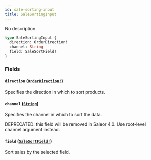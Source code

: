 ```yaml
---
id: sale-sorting-input
title: SaleSortingInput
---
```


No description

```graphql
type SaleSortingInput {
  direction: OrderDirection!
  channel: String
  field: SaleSortField!
}
```

### Fields

#### `direction` ([`OrderDirection!`](../../../developer/api-reference/enums/order-direction))

Specifies the direction in which to sort products.

#### `channel` ([`String`](../../../developer/api-reference/scalars/string))

Specifies the channel in which to sort the data.

DEPRECATED: this field will be removed in Saleor 4.0. Use root-level channel argument instead.

#### `field` ([`SaleSortField!`](../../../developer/api-reference/enums/sale-sort-field))

Sort sales by the selected field.
